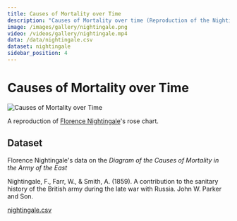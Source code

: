 ```yaml
---
title: Causes of Mortality over Time
description: "Causes of Mortality over time (Reproduction of the Nightingale chart)"
image: /images/gallery/nightingale.png
video: /videos/gallery/nightingale.mp4
data: /data/nightingale.csv
dataset: nightingale
sidebar_position: 4
---
```


# Causes of Mortality over Time

![Causes of Mortality over Time](/images/gallery/nightingale.png)

A reproduction of <a href="https://en.wikipedia.org/wiki/Florence_Nightingale">Florence Nightingale</a>'s rose chart.

<Player url="/videos/gallery/nightingale.mp4"/>

## Dataset

Florence Nightingale's data on the *Diagram of the Causes of Mortality in the Army of the East*

Nightingale, F., Farr, W., & Smith, A. (1859). A contribution to the sanitary history of the British army during the late war with Russia. John W. Parker and Son.

[nightingale.csv](nightingale.csv)